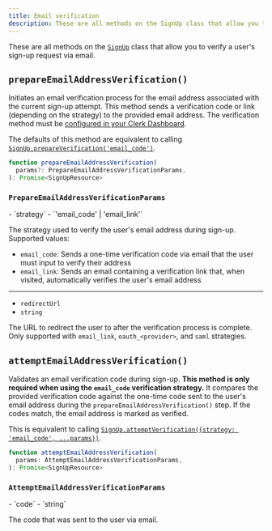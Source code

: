 ```yaml
---
title: Email verification
description: These are all methods on the SignUp class that allow you to verify a user's sign-up request via email.
---
```


These are all methods on the [`SignUp`](/docs/references/javascript/sign-up/sign-up) class that allow you to verify a user's sign-up request via email.

## `prepareEmailAddressVerification()`

Initiates an email verification process for the email address associated with the current sign-up attempt. This method sends a verification code or link (depending on the strategy) to the provided email address. The verification method must be [configured in your Clerk Dashboard](/docs/authentication/configuration/sign-up-sign-in-options#verification-methods).

The defaults of this method are equivalent to calling [`SignUp.prepareVerification('email_code')`](/docs/references/javascript/sign-up/verification#prepareverification).

```typescript
function prepareEmailAddressVerification(
  params?: PrepareEmailAddressVerificationParams,
): Promise<SignUpResource>
```

### `PrepareEmailAddressVerificationParams`

<Properties>
  - `strategy`
  - `'email_code' | 'email_link'`

  The strategy used to verify the user's email address during sign-up. Supported values:<br /><ul><li>`email_code`: Sends a one-time verification code via email that the user must input to verify their address</li><li>`email_link`: Sends an email containing a verification link that, when visited, automatically verifies the user's email address</li></ul>

  ---

  - `redirectUrl`
  - `string`

  The URL to redirect the user to after the verification process is complete.<br />Only supported with `email_link`, `oauth_<provider>`, and `saml` strategies.
</Properties>

## `attemptEmailAddressVerification()`

Validates an email verification code during sign-up. **This method is only required when using the `email_code` verification strategy.** It compares the provided verification code against the one-time code sent to the user's email address during the `prepareEmailAddressVerification()` step. If the codes match, the email address is marked as verified.

This is equivalent to calling [`SignUp.attemptVerification({strategy: 'email_code', ...params})`](/docs/references/javascript/sign-up/verification#attempt-verification).

```typescript
function attemptEmailAddressVerification(
  params: AttemptEmailAddressVerificationParams,
): Promise<SignUpResource>
```

### `AttemptEmailAddressVerificationParams`

<Properties>
  - `code`
  - `string`

  The code that was sent to the user via email.
</Properties>
